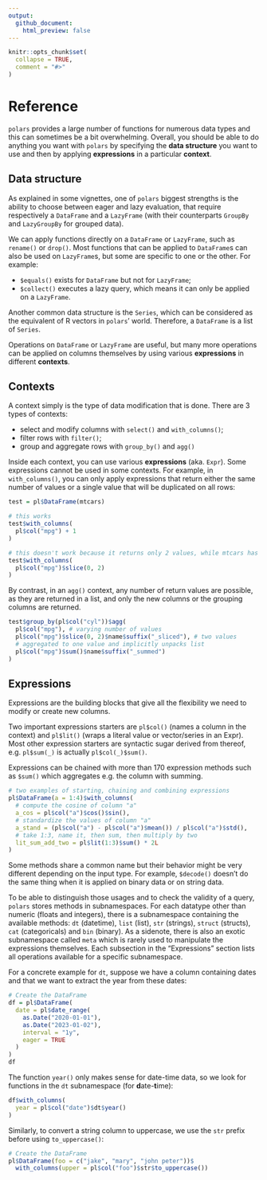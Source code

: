 ```yaml
---
output:
  github_document:
    html_preview: false
---
```


```r
knitr::opts_chunk$set(
  collapse = TRUE,
  comment = "#>"
)
```

# Reference

`polars` provides a large number of functions for numerous data types and this
can sometimes be a bit overwhelming. Overall, you should be able to do anything
you want with `polars` by specifying the **data structure** you want to use and
then by applying **expressions** in a particular **context**.

## Data structure

As explained in some vignettes, one of `polars` biggest strengths is the ability
to choose between eager and lazy evaluation, that require respectively a
`DataFrame` and a `LazyFrame` (with their counterparts `GroupBy` and `LazyGroupBy`
for grouped data).

We can apply functions directly on a `DataFrame` or `LazyFrame`, such as `rename()`
or `drop()`. Most functions that can be applied to `DataFrame`s can also be used 
on `LazyFrame`s, but some are specific to one or the other. For example: 

* `$equals()` exists for `DataFrame` but not for `LazyFrame`;
* `$collect()` executes a lazy query, which means it can only be applied on 
  a `LazyFrame`.

Another common data structure is the `Series`, which can be considered as the
equivalent of R vectors in `polars`' world. Therefore, a `DataFrame` is a list of
`Series`.

Operations on `DataFrame` or `LazyFrame` are useful, but many more operations
can be applied on columns themselves by using various **expressions** in different
**contexts**.

## Contexts

A context simply is the type of data modification that is done. There are 3 types
of contexts:

* select and modify columns with `select()` and `with_columns()`;
* filter rows with `filter()`;
* group and aggregate rows with `group_by()` and `agg()`

Inside each context, you can use various **expressions** (aka. `Expr`). Some
expressions cannot be used in some contexts. For example, in `with_columns()`,
you can only apply expressions that return either the same number of values or a
single value that will be duplicated on all rows:

```r
test = pl$DataFrame(mtcars)
```

```r
# this works
test$with_columns(
  pl$col("mpg") + 1
)
```

```r
# this doesn't work because it returns only 2 values, while mtcars has 32 rows.
test$with_columns(
  pl$col("mpg")$slice(0, 2)
)
```

By contrast, in an `agg()` context, any number of return values are possible, as
they are returned in a list, and only the new columns or the grouping columns
are returned.

```r
test$group_by(pl$col("cyl"))$agg(
  pl$col("mpg"), # varying number of values
  pl$col("mpg")$slice(0, 2)$name$suffix("_sliced"), # two values
  # aggregated to one value and implicitly unpacks list
  pl$col("mpg")$sum()$name$suffix("_summed")
)
```

## Expressions

Expressions are the building blocks that give all the flexibility we need to
modify or create new columns. 

Two important expressions starters are `pl$col()` (names a column in the context)
and `pl$lit()` (wraps a literal value or vector/series in an Expr). Most other
expression starters are syntactic sugar derived from thereof, e.g. `pl$sum(_)` is
actually `pl$col(_)$sum()`.

Expressions can be chained with more than 170 expression methods such as `$sum()`
which aggregates e.g. the column with summing.

```r
# two examples of starting, chaining and combining expressions
pl$DataFrame(a = 1:4)$with_columns(
  # compute the cosine of column "a"
  a_cos = pl$col("a")$cos()$sin(),
  # standardize the values of column "a"
  a_stand = (pl$col("a") - pl$col("a")$mean()) / pl$col("a")$std(),
  # take 1:3, name it, then sum, then multiply by two
  lit_sum_add_two = pl$lit(1:3)$sum() * 2L
)
```

Some methods share a common name but their behavior might be very different
depending on the input type. For example, `$decode()` doesn't do the same thing
when it is applied on binary data or on string data.

To be able to distinguish those usages and to check the validity of a query,
`polars` stores methods in subnamespaces. For each datatype other than numeric
(floats and integers), there is a subnamespace containing the available methods:
`dt` (datetime), `list` (list), `str` (strings), `struct` (structs), `cat` 
(categoricals) and `bin` (binary). As a sidenote, there is also an exotic
subnamespace called `meta` which is rarely used to manipulate the expressions
themselves. Each subsection in the "Expressions" section lists all operations
available for a specific subnamespace.

For a concrete example for `dt`, suppose we have a column containing dates and
that we want to extract the year from these dates:

```r
# Create the DataFrame
df = pl$DataFrame(
  date = pl$date_range(
    as.Date("2020-01-01"),
    as.Date("2023-01-02"),
    interval = "1y",
    eager = TRUE
  )
)
df
```

The function `year()` only makes sense for date-time data, so we look for functions
in the `dt` subnamespace (for **d**ate-**t**ime):

```r
df$with_columns(
  year = pl$col("date")$dt$year()
)
```

Similarly, to convert a string column to uppercase, we use the `str` prefix 
before using `to_uppercase()`:

```r
# Create the DataFrame
pl$DataFrame(foo = c("jake", "mary", "john peter"))$
  with_columns(upper = pl$col("foo")$str$to_uppercase())
```

